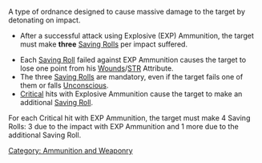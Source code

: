 {{section-ammo-and-weaponry}}


A type of ordnance designed to cause massive damage to the target by detonating on impact. 

{{skillbox |black| EXPLOSIVE (EXP) AMMUNITION | }}
{{Roll}}
*After a successful attack using Explosive (EXP) Ammunition, the target must make '''three''' [[Saving Rolls]] per impact suffered.
{{effects}}
*Each [[Saving Roll]] failed against EXP Ammunition causes the target to lose one point from his [[Wounds]]/[[STR]] Attribute.
*The three [[Saving Rolls]] are mandatory, even if the target fails one of them or falls [[Unconscious]]. 
*[[Critical]] hits with Explosive Ammunition cause the target to make an additional [[Saving Roll]].


{{explain-start}}
For each Critical hit with EXP Ammunition, the target must make 4 Saving Rolls: 3 due to the impact with EXP Ammunition and 1 more due to the additional Saving Roll.
{{explain-end}}


[[Category: Ammunition and Weaponry]]